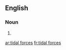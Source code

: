 ==English==

===Noun===
{{head|en|plural|head=[[tidal]] [[forces]]}}

# {{plural of|tidal force|lang=en}}

[[ar:tidal forces]]
[[fr:tidal forces]]